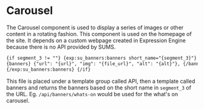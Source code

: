 

<Meta of={CarouselStories} />

# Carousel

The Carousel component is used to display a series of images or other content in a rotating fashion. This component is used on the homepage of the site. It depends on a custom webpage created in Expression Engine because there is no API provided by SUMS.

```html
{if segment_3 != ""} {exp:su_banners:banners short_name="{segment_3}"} [
{banners} {"url": "{url}", "img": "{file_url}", "alt": "{alt}"}, {/banners} ]
{/exp:su_banners:banners} {/if}
```

This file is placed under a template group called API, then a template called banners and returns the banners based on the short name in `segment_3` of the URL. Eg. `/api/banners/whats-on` would be used for the what's on carousel.

<Canvas of={CarouselStories.Default} />
